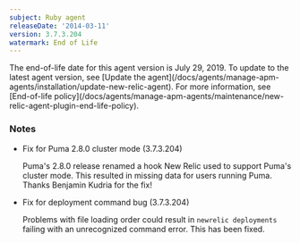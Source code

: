 ```yaml
---
subject: Ruby agent
releaseDate: '2014-03-11'
version: 3.7.3.204
watermark: End of Life
---
```


<Callout variant="important">
  The end-of-life date for this agent version is July 29, 2019. To update to the latest agent version, see [Update the agent](/docs/agents/manage-apm-agents/installation/update-new-relic-agent). For more information, see [End-of-life policy](/docs/agents/manage-apm-agents/maintenance/new-relic-agent-plugin-end-life-policy).
</Callout>

### Notes

* Fix for Puma 2.8.0 cluster mode (3.7.3.204)

  Puma's 2.8.0 release renamed a hook New Relic used to support Puma's cluster mode. This resulted in missing data for users running Puma. Thanks Benjamin Kudria for the fix!
* Fix for deployment command bug (3.7.3.204)

  Problems with file loading order could result in `newrelic deployments` failing with an unrecognized command error. This has been fixed.
